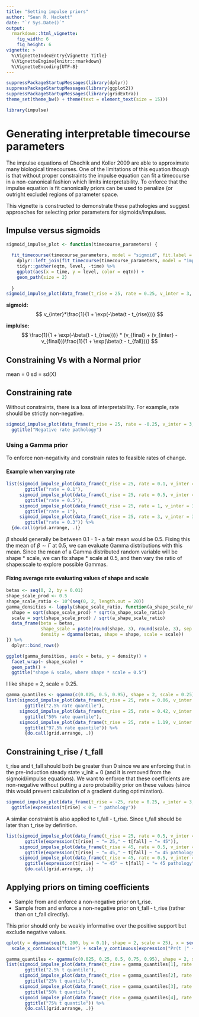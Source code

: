 ```yaml
---
title: "Setting impulse priors"
author: "Sean R. Hackett"
date: "`r Sys.Date()`"
output:
  rmarkdown::html_vignette:
    fig_width: 6
    fig_height: 6
vignette: >
  %\VignetteIndexEntry{Vignette Title}
  %\VignetteEngine{knitr::rmarkdown}
  %\VignetteEncoding{UTF-8}
---
```


```r
suppressPackageStartupMessages(library(dplyr))
suppressPackageStartupMessages(library(ggplot2))
suppressPackageStartupMessages(library(gridExtra))
theme_set(theme_bw() + theme(text = element_text(size = 15)))

library(impulse)
```

# Generating interpretable timecourse parameters

The impulse equations of Chechik and Koller 2009 are able to approximate many biological timecourses. One of the limitations of this equation though is that without proper constraints the impulse equation can fit a timecourse in a non-canonical fashion which limits interpretability. To enforce that the impulse equation is fit canonically priors can be used to penalize (or outright exclude) regions of parameter space.

This vignette is constructed to demonstrate these pathologies and suggest approaches for selecting prior parameters for sigmoids/impulses.

## Impulse versus sigmoids

```r
sigmoid_impulse_plot <- function(timecourse_parameters) {
  
  fit_timecourse(timecourse_parameters, model = "sigmoid", fit.label = "sigmoid") %>%
    dplyr::left_join(fit_timecourse(timecourse_parameters, model = "impulse", fit.label = "impulse"), by = "time") %>%
    tidyr::gather(eqtn, level, -time) %>%
    ggplot(aes(x = time, y = level, color = eqtn)) +
    geom_path(size = 2)
  
  }
sigmoid_impulse_plot(data_frame(t_rise = 25, rate = 0.25, v_inter = 3, v_final = -3, t_fall = 45))
```

**sigmoid:**
$$
v_{inter}*\frac{1}{1 + \exp(-\beta(t - t_{rise}))}
$$

**implulse:**
$$
\frac{1}{1 + \exp(-\beta(t - t_{rise}))} * (v_{final} + (v_{inter} - v_{final}))\frac{1}{1 + \exp(\beta(t - t_{fall}))}
$$

## Constraining Vs with a Normal prior

mean = 0
sd = sd(X)

## Constraining rate

Without constraints, there is a loss of interpretability. For example, rate should be strictly non-negative.

```r
sigmoid_impulse_plot(data_frame(t_rise = 25, rate = -0.25, v_inter = 3, v_final = -3, t_fall = 45)) +
  ggtitle("Negative rate pathology")
```

### Using a Gamma prior

To enforce non-negativity and constrain rates to feasible rates of change.

#### Example when varying rate

```r
list(sigmoid_impulse_plot(data_frame(t_rise = 25, rate = 0.1, v_inter = 3, v_final = -3, t_fall = 45)) +
       ggtitle("rate = 0.1"),
     sigmoid_impulse_plot(data_frame(t_rise = 25, rate = 0.5, v_inter = 3, v_final = -3, t_fall = 45)) +
       ggtitle("rate = 0.5"),
     sigmoid_impulse_plot(data_frame(t_rise = 25, rate = 1, v_inter = 3, v_final = -3, t_fall = 45)) +
       ggtitle("rate = 1"),
     sigmoid_impulse_plot(data_frame(t_rise = 25, rate = 3, v_inter = 3, v_final = -3, t_fall = 45)) +
       ggtitle("rate = 0.3")) %>%
  {do.call(grid.arrange, .)}
```

$\beta$ should generally be between 0.1 - 1 - a fair mean would be 0.5. Fixing this the mean of $\beta \sim \Gamma$ at 0.5, we can evaluate Gamma distributions with this mean. Since the mean of a Gamma distributed random variable will be shape * scale, we can fix shape * scale at 0.5, and then vary the ratio of shape:scale to explore possible Gammas.

#### Fixing average rate evaluating values of shape and scale

```r
betas <- seq(0, 2, by = 0.01)
shape_scale_prod <- 0.5
shape_scale_ratio <- 10^(seq(0, 2, length.out = 20))
gamma_densities <- lapply(shape_scale_ratio, function(a_shape_scale_ratio) {
  shape = sqrt(shape_scale_prod) * sqrt(a_shape_scale_ratio)
  scale = sqrt(shape_scale_prod) / sqrt(a_shape_scale_ratio)
  data_frame(beta = betas, 
             shape_scale = paste(round(shape, 3), round(scale, 3), sep = "-"),
             density = dgamma(betas, shape = shape, scale = scale))
}) %>%
  dplyr::bind_rows()

ggplot(gamma_densities, aes(x = beta, y = density)) +
  facet_wrap(~ shape_scale) +
  geom_path() +
  ggtitle("shape & scale, where shape * scale = 0.5")
```

I like shape = 2, scale = 0.25.

```r

gamma_quantiles <- qgamma(c(0.025, 0.5, 0.95), shape = 2, scale = 0.25)
list(sigmoid_impulse_plot(data_frame(t_rise = 25, rate = 0.06, v_inter = 3, v_final = -3, t_fall = 45)) +
       ggtitle("2.5% rate quantile"),
     sigmoid_impulse_plot(data_frame(t_rise = 25, rate = 0.42, v_inter = 3, v_final = -3, t_fall = 45)) +
       ggtitle("50% rate quantile"),
     sigmoid_impulse_plot(data_frame(t_rise = 25, rate = 1.19, v_inter = 3, v_final = -3, t_fall = 45)) +
       ggtitle("97.5% rate quantile")) %>%
       {do.call(grid.arrange, .)}
```

## Constraining t_rise / t_fall

t_rise and t_fall should both be greater than 0 since we are enforcing that in the pre-induction steady state v_init = 0 (and it is removed from the sigmoid/impulse equations). We want to enforce that these coefficients are non-negative without putting a zero probability prior on these values (since this would prevent calculation of a gradient during optimization).

```r
sigmoid_impulse_plot(data_frame(t_rise = -25, rate = 0.25, v_inter = 3, v_final = -3, t_fall = 90)) +
  ggtitle(expression(t[rise] < 0 ~ " pathology"))
```

A similar constraint is also applied to t_fall - t_rise. Since t_fall should be later than t_rise by definition. 

```r
list(sigmoid_impulse_plot(data_frame(t_rise = 25, rate = 0.5, v_inter = 3, v_final = -3, t_fall = 45)) +
       ggtitle(expression(t[rise] ~ "= 25," ~ t[fall] ~ "= 45")),
     sigmoid_impulse_plot(data_frame(t_rise = 45, rate = 0.5, v_inter = 3, v_final = -3, t_fall = 25)) +
       ggtitle(expression(t[rise] ~ "= 45," ~ t[fall] ~ "= 45 pathology")),
     sigmoid_impulse_plot(data_frame(t_rise = 45, rate = 0.5, v_inter = 3, v_final = -3, t_fall = 45)) +
       ggtitle(expression(t[rise] ~ "= 45" ~ t[fall] ~ "= 45 pathology"))) %>%
       {do.call(grid.arrange, .)}
```

## Applying priors on timing coefficients

- Sample from and enforce a non-negative prior on t_rise.
- Sample from and enforce a non-negative prior on t_fall - t_rise (rather than on t_fall directly).

This prior should only be weakly informative over the positive support but exclude negative values.

```r
qplot(y = dgamma(seq(0, 200, by = 0.1), shape = 2, scale = 25), x = seq(0, 200, by = 0.1)) +
  scale_x_continuous("time") + scale_y_continuous(expression("Pr(t |" ~ Gamma ~ ")"))
```

```r
gamma_quantiles <- qgamma(c(0.025, 0.25, 0.5, 0.75, 0.95), shape = 2, scale = 25)
list(sigmoid_impulse_plot(data_frame(t_rise = gamma_quantiles[1], rate = 0.5, v_inter = 3, v_final = -3, t_fall = gamma_quantiles[1]*2)) +
       ggtitle("2.5% t quantile"),
     sigmoid_impulse_plot(data_frame(t_rise = gamma_quantiles[2], rate = 0.5, v_inter = 3, v_final = -3, t_fall = gamma_quantiles[2]*2)) +
       ggtitle("25% t quantile"),
     sigmoid_impulse_plot(data_frame(t_rise = gamma_quantiles[3], rate = 0.5, v_inter = 3, v_final = -3, t_fall = gamma_quantiles[3]*2)) +
       ggtitle("50% t quantile"),
     sigmoid_impulse_plot(data_frame(t_rise = gamma_quantiles[4], rate = 0.5, v_inter = 3, v_final = -3, t_fall = gamma_quantiles[4]*2)) +
       ggtitle("75% t quantile")) %>%
       {do.call(grid.arrange, .)}
```
